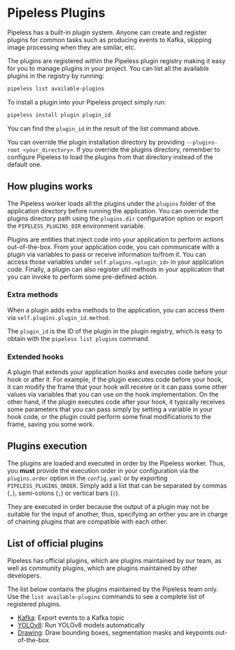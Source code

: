 # Pipeless Plugins

Pipeless has a built-in plugin system. Anyone can create and register plugins for common tasks such as producing events to Kafka, skipping image processing when they are similar, etc.

The plugins are registered within the Pipeless plugin registry making it easy for you to manage plugins in your project. You can list all the available plugins in the registry by running:

```bash copy
pipeless list available-plugins
```

To install a plugin into your Pipeless project simply run:

```python copy
pipeless install plugin plugin_id
```

You can find the `plugin_id` in the result of the list command above.

You can override the plugin installation directory by providing `--plugins-root <your_directory>`. If you override the plugins directory, remember to configure Pipeless to load the plugins from that directory instead of the default one.

## How plugins works

The Pipeless worker loads all the plugins under the `plugins` folder of the application directory before running the application. You can override the plugins directory path using the `plugins.dir` configuration option or export the `PIPELESS_PLUGINS_DIR` environment variable.

Plugins are entities that inject code into your application to perform actions out-of-the-box. From your application code, you can communicate with a plugin via variables to pass or receive information to/from it. You can access those variables under `self.plugins.<plugin_id>` in your application code. Finally, a plugin can also register util methods in your application that you can invoke to perform some pre-defined action.

### Extra methods

When a plugin adds extra methods to the application, you can access them via `self.plugins.plugin_id.method`.

The `plugin_id` is the ID of the plugin in the plugin registry, which is easy to obtain with the `pipeless list plugins` command.

### Extended hooks

A plugin that extends your application hooks and executes code before your hook or after it. For example, if the plugin executes code before your hook, it can modify the frame that your hook will receive or it can pass some other values via variables that you can use on the hook implementation. On the other hand, if the plugin executes code after your hook, it typically receives some parameters that you can pass simply by setting a variable in your hook code, or the plugin could perform some final modifications to the frame, saving you some work.

## Plugins execution

The plugins are loaded and executed in order by the Pipeless worker. Thus, you **must** provide the execution order in your configuration via the `plugins.order` option in the `config.yaml` or by exporting `PIPELESS_PLUGINS_ORDER`. Simply add a list that can be separated by commas (`,`), semi-colons (`;`) or vertical bars (`|`).

They are executed in order because the output of a plugin may not be suitable for the input of another, thus, specifying an orther you are in charge of chaining plugins that are compatible with each other.

## List of official plugins

Pipeless has official plugins, which are plugins maintained by our team, as well as community plugins, which are plugins maintained by other developers.

The list below contains the plugins maintained by the Pipeless team only. Use the `list available-plugins` commands to see a complete list of registered plugins.

- [Kafka](/v0/plugins/kafka/): Export events to a Kafka topic
- [YOLOv8](/v0/plugins/yolov8): Run YOLOv8 models automatically
- [Drawing](/v0/plugins/draw): Draw bounding boxes, segmentation masks and keypoints out-of-the-box
